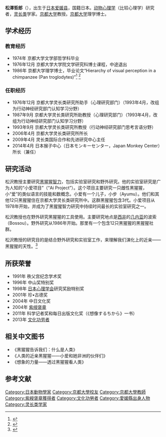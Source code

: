 {{prose|time=2014-05-13T14:34:48+00:00}}
'''松澤哲郎'''（{{bd|1950年|10月15日|||Matsuzawa Tetsuro}}），出生于[[日本|日本]][[爱媛县|爱媛县]]，国籍日本。[[动物心理学|动物心理学]]（比较心理学）研究者，[[灵长类|灵长类]]学家。[[京都大学|京都大学]]教授。[[京都大学|京都大学]]理学博士。

== 学术经历 ==
===  教育经历 ===
* 1974年 京都大学文学部哲学科毕业
* 1976年12月 京都大学大学院文学研究科博士课程，中途退出
* 1986年 京都大学理学博士，毕业论文“Hierarchy of visual perception in a chimpanzee (Pan troglodytes)”<ref>{{Cite web |url=http://ci.nii.ac.jp/nrid/1000060111986 |title=存档副本 |access-date=2014-05-13 |archive-date=2016-03-04 |archive-url=https://web.archive.org/web/20160304133236/http://ci.nii.ac.jp/nrid/1000060111986 |dead-url=no }}</ref> <ref>{{Cite web |url=http://langint.pri.kyoto-u.ac.jp/langint/staff/tetsuro_matsuzawa.html |title=存档副本 |access-date=2014-05-13 |archive-date=2016-06-05 |archive-url=https://web.archive.org/web/20160605114531/http://langint.pri.kyoto-u.ac.jp/langint/staff/tetsuro_matsuzawa.html |dead-url=no }}</ref>


=== 任职经历 ===
* 1976年12月 京都大学灵长类研究所助手（心理研究部门）（1993年4月，改组为行动神经研究部门认知学习分野）
* 1987年9月 京都大学灵长类研究所助教授（心理研究部门）（1993年4月，改组为行动神经研究部门认知学习分野）
* 1993年9月 京都大学灵长类研究所教授（行动神经研究部门思考言语分野）
* 2006年4月 京都大学灵长类研究所所长
* 2009年4月 灵长类国际合作和先进研究中心主任
* 2014年4月 日本猴子中心（日本モンキーセンター，Japan Monkey Center）所长（兼任）

== 研究活动 ==
松沢教授主要研究[[黑猩猩|黑猩猩]][[智力|智力]]，包括实验室研究和野外研究。他的实验室研究是广为人知的“小爱项目”（“Ai Project”）。这个项目主要研究一只雌性黑猩猩，小“爱”的类似语言的技能和数概念。小爱有一个儿子，小步（Ayumu）。他们和其他12只黑猩猩住在京都大学灵长类研究所中。这群黑猩猩包含3代。小爱项目从1978年开始，并成为了黑猩猩智力研究中持续时间最长的实验室研究之一。

松沢教授也在野外研究黑猩猩的工具使用。主要研究地点是[[西非|西非]]的[[几内亚|几内亚]]的波索（Bossou）。野外研究从1986年开始。那里有一个包含12只黑猩猩的黑猩猩社群。

松沢教授的研究目的是结合野外研究和实验室工作，来理解我们演化上的近亲——黑猩猩的天性。<ref>{{Cite web |url=http://www.cicasp.pri.kyoto-u.ac.jp/people/tetsuro-matsuzawa |title=存档副本 |access-date=2014-05-13 |archive-date=2016-07-11 |archive-url=https://web.archive.org/web/20160711071648/http://www.cicasp.pri.kyoto-u.ac.jp/people/tetsuro-matsuzawa |dead-url=no }}</ref>

== 所获荣誉 ==

* 1991年 秩父宫纪念学术奖
* 1996年 中山奖特别奖
* 1998年 [[日本心理学会|日本心理学会]]研究奖励特别奖
* 2001年 珍•古德奖
* 2004年 中日文化奖
* 2004年 [[紫绶褒章|紫绶褒章]]
* 2011年 科学记者奖和每日出版文化奖（《想像するちから》一书）
* 2013年 [[文化功劳者|文化功劳者]]

== 相关中文图书 ==

* 《黑猩猩告诉我们：什么是人类》
* 《人类的近亲黑猩猩——小爱和她非洲的伙伴们》
*《想象的力量——透过黑猩猩看人类》

==参考文献==
{{reflist}}

{{Authority control}}

{{DEFAULTSORT:Matsuzawa, Tetsuro}}
[[Category:日本動物學家|Category:日本動物學家]]
[[Category:京都大學校友|Category:京都大學校友]]
[[Category:京都大學教師|Category:京都大學教師]]
[[Category:紫綬褒章獲得者|Category:紫綬褒章獲得者]]
[[Category:文化功勞者|Category:文化功勞者]]
[[Category:愛媛縣出身人物|Category:愛媛縣出身人物]]
[[Category:灵长类学家|Category:灵长类学家]]